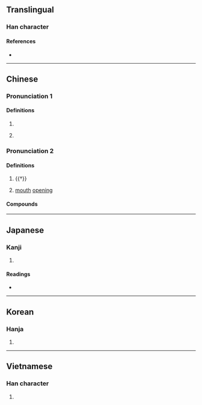 {{character info/new}}
==Translingual==

===Han character===
{{Han char|rn=30|rad=口|as=02|sn=5|four=68000|canj=RC,XRC|ids=⿰口八}}

====References====
* {{Han ref|kx=0172.080|dkj=03242|dj=0383.040|hdz=10570.060|uh=53ED|ud=21485|bh=A57A|bd=42362}}

----

==Chinese==
{{zh-forms}}

===Pronunciation 1===
{{zh-pron
|m=bā
|c=baa1
|mn=pa
|cat=
}}
{{zh-attn-split}}

====Definitions====
{{zh-hanzi}}

# {{zh-only|喇叭}}
# {{lb|zh|onomatopoeia}} {{n-g|Sound of a [[gunshot]] or [[crack]].}}

===Pronunciation 2===
{{zh-pron
|m=pā
|cat=
}}

====Definitions====
{{zh-hanzi}}

# {{†}} {{n-g|An [[onomatopoeia]].}}
# {{zh-hg}} [[mouth]] [[open]]ing

====Compounds====
{{zh-der|吹喇叭|哈叭狗|喇叭|喇叭口兒|喇叭手|喇叭筒|喇叭花|喇叭蟲|喇叭褲|喇喇叭叭|嘎叭|大喇叭|小喇叭|琉璃喇叭|環繞喇叭}}

----

==Japanese==

===Kanji===
{{ja-kanji|grade=|rs=口02}}

# {{defn|lang=ja|sort=口02}}

====Readings====
* {{ja-readings
|goon=へち
|kanon=はつ
|toon=は
}}

----

==Korean==

===Hanja===
{{ko-hanja|hangeul=팔|rv=pal|mr=p'al}}

# {{defn|lang=ko|sort=口02}}

----

==Vietnamese==

===Han character===
{{vi-hantu|[[bá]], [[bớt]], [[bát]], [[bợt]], [[bớ]], [[váp]], [[vát]]|rs=口02}}

# {{defn|lang=vi}}